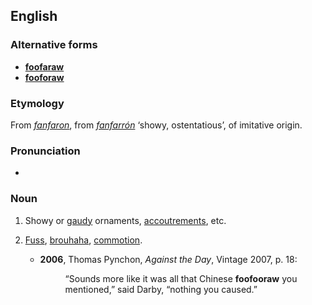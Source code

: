==English==

===Alternative forms===
* '''[[foofaraw]]'''
* '''[[fooforaw]]'''

===Etymology===
From {{etyl|fr|en}} ''[[fanfaron]]'', from {{etyl|es|en}} ''[[fanfarrón]]'' ‘showy, ostentatious’, of imitative origin.

===Pronunciation===
* {{IPA|/ˈfuːfəɹɔː/}}

===Noun===
{{en-noun}}

# {{colloquial}} Showy or [[gaudy]] ornaments, [[accoutrements]], etc.
# {{colloquial}} [[fuss|Fuss]], [[brouhaha]], [[commotion]].
#* '''2006''', Thomas Pynchon, ''Against the Day'', Vintage 2007, p. 18:
#*: “Sounds more like it was all that Chinese '''foofooraw''' you mentioned,” said Darby, “nothing you caused.”